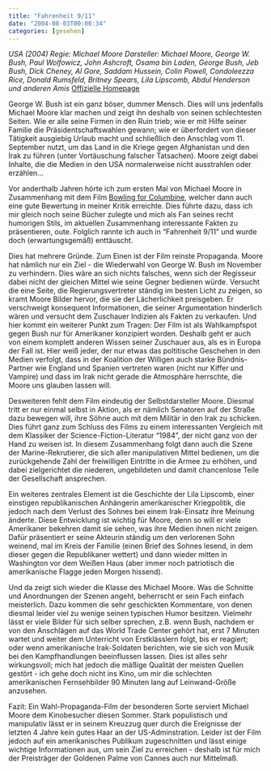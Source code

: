 ```yaml
---
title: "Fahrenheit 9/11"
date: "2004-08-03T00:00:34"
categories: [gesehen]
---
```


*USA (2004)
Regie: Michael Moore
Darsteller: Michael Moore, George W. Bush, Paul Wolfowicz, John Ashcroft, Osama bin Laden, George Bush, Jeb Bush, Dick Cheney, Al Gore, Saddam Hussein, Colin Powell, Condoleezza Rice, Donald Rumsfeld, Britney Spears, Lila Lipscomb, Abdul Henderson und anderen Amis*
[Offizielle Homepage](http://www.publics-pr.de/fahrenheit911/index.htm)

George W. Bush ist ein ganz böser, dummer Mensch. Dies will uns jedenfalls Michael Moore klar machen und zeigt ihn deshalb von seinen schlechtesten Seiten. Wie er alle seine Firmen in den Ruin trieb; wie er mit Hilfe seiner Familie die Präsidentschaftswahlen gewann; wie er überfordert von dieser Tätigkeit ausgiebig Urlaub macht und schließlich den Anschlag vom 11. September nutzt, um das Land in die Kriege gegen Afghanistan und den Irak zu führen (unter Vortäuschung falscher Tatsachen). Moore zeigt dabei Inhalte, die die Medien in den USA normalerweise nicht ausstrahlen oder erzählen...

Vor anderthalb Jahren hörte ich zum ersten Mal von Michael Moore in Zusammenhang mit dem Film [Bowling for Columbine](/blog/2003/06/16/bowling-for-columbine/), welcher dann auch eine gute Bewertung in meiner Kritik erreichte. Dies führte dazu, dass ich mir gleich noch seine Bücher zulegte und mich als Fan seines recht humorigen Stils, im aktuellen Zusammenhang interessante Fakten zu präsentieren, oute. Folglich rannte ich auch in "Fahrenheit 9/11" und wurde doch (erwartungsgemäß) enttäuscht.

Dies hat mehrere Gründe. Zum Einen ist der Film reinste Propaganda. Moore hat nämlich nur ein Ziel - die Wiederwahl von George W. Bush im November zu verhindern. Dies wäre an sich nichts falsches, wenn sich der Regisseur dabei nicht der gleichen Mittel wie seine Gegner bedienen würde. Versucht die eine Seite, die Regierungsvertreter ständig im besten Licht zu zeigen, so kramt Moore Bilder hervor, die sie der Lächerlichkeit preisgeben. Er verschweigt konsequent Informationen, die seiner Argumentation hinderlich wären und versucht dem Zuschauer Indizien als Fakten zu verkaufen. Und hier kommt ein weiterer Punkt zum Tragen: Der Film ist als Wahlkampfspot gegen Bush nur für Amerikaner konzipiert worden. Deshalb geht er auch von einem komplett anderen Wissen seiner Zuschauer aus, als es in Europa der Fall ist. Hier weiß jeder, der nur etwas das poltitische Geschehen in den Medien verfolgt, dass in der Koalition der Willigen auch starke Bündnis-Partner wie England und Spanien vertreten waren (nicht nur Kiffer und Vampire) und dass im Irak nicht gerade die Atmosphäre herrschte, die Moore uns glauben lassen will.

Desweiteren fehlt dem Film eindeutig der Selbstdarsteller Moore. Diesmal tritt er nur einmal selbst in Aktion, als er nämlich Senatoren auf der Straße dazu bewegen will, ihre Söhne auch mit dem Militär in den Irak zu schicken. Dies führt ganz zum Schluss des Films zu einem interessanten Vergleich mit dem Klassiker der Science-Fiction-Literatur "1984", der nicht ganz von der Hand zu weisen ist. In diesem Zusammenhang folgt dann auch die Szene der Marine-Rekrutierer, die sich aller manipulativen Mittel bedienen, um die zurückgehende Zahl der freiwilligen Eintritte in die Armee zu erhöhen, und dabei zielgerichtet die niederen, ungebildeten und damit chancenlose Teile der Gesellschaft ansprechen.

Ein weiteres zentrales Element ist die Geschichte der Lila Lipscomb, einer einstigen republikanischen Anhängerin amerikanischer Kriegpolitik, die jedoch nach dem Verlust des Sohnes bei einem Irak-Einsatz ihre Meinung änderte. Diese Entwicklung ist wichtig für Moore, denn so will er viele Amerikaner bekehren damit sie sehen, was ihre Medien ihnen nicht zeigen. Dafür präsentiert er seine Akteurin ständig um den verlorenen Sohn weinend, mal im Kreis der Familie (einen Brief des Sohnes lesend, in dem dieser gegen die Republikaner wettert) und dann wieder mitten in Washington vor dem Weißen Haus (aber immer noch patriotisch die amerikanische Flagge jeden Morgen hissend).

Und da zeigt sich wieder die Klasse des Michael Moore. Was die Schnitte und Anordnungen der Szenen angeht, beherrscht er sein Fach einfach meisterlich. Dazu kommen die sehr geschickten Kommentare, von denen diesmal leider viel zu wenige seinen typischen Humor besitzen. Vielmehr lässt er viele Bilder für sich selber sprechen, z.B. wenn Bush, nachdem er von den Anschlägen auf das World Trade Center gehört hat, erst 7 Minuten wartet und weiter dem Unterricht von Erstklässlern folgt, bis er reagiert; oder wenn amerikanische Irak-Soldaten berichten, wie sie sich von Musik bei den Kampfhandlungen beeinflussen lassen. Dies ist alles sehr wirkungsvoll; mich hat jedoch die mäßige Qualität der meisten Quellen gestört - ich gehe doch nicht ins Kino, um mir die schlechten amerikanischen Fernsehbilder 90 Minuten lang auf Leinwand-Größe anzusehen.

Fazit: Ein Wahl-Propaganda-Film der besonderen Sorte serviert Michael Moore dem Kinobesucher diesen Sommer. Stark populistisch und manipulativ lässt er in seinem Kreuzzug quer durch die Ereignisse der letzten 4 Jahre kein gutes Haar an der US-Adminstration. Leider ist der Film jedoch auf ein amerikanisches Publikum zugeschnitten und lässt einige wichtige Informationen aus, um sein Ziel zu erreichen - deshalb ist für mich der Preisträger der Goldenen Palme von Cannes auch nur Mittelmaß.

